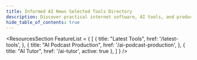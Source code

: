 ```yaml
---
title: Informed AI News Selected Tools Directory
description: Discover practical internet software, AI tools, and products of 2024 through the Informed AI News Selected Tools Directory!
hide_table_of_contents: true
---
```



<ResourcesSection 
    FeatureList = {
        [
            {
                title: "Latest Tools",
                href: '/latest-tools',
            },
            {
                title: "AI Podcast Production",
                href: '/ai-podcast-production',
            },
            {
                title: "AI Tutor",
                href: '/ai-tutor',
                active: true
            },
        ]
    }
/>


<CardGrid>
    <CardItem truncate 
        title="KnoWhiz" 
        imgsrc="https://image.informedainews.com/KnoWhizsm.jpeg"
        sources="https://freecompress.com/zh-cn/compress-image" 
        href="/tools/knowhiz"
        info="An AI tutor, transforms learning materials into personalized lessons. Input your goals or text, and receive customized content that adjusts based on quiz results. A digital mentor, tailoring knowledge for each individual learner." 
    />
</CardGrid>
